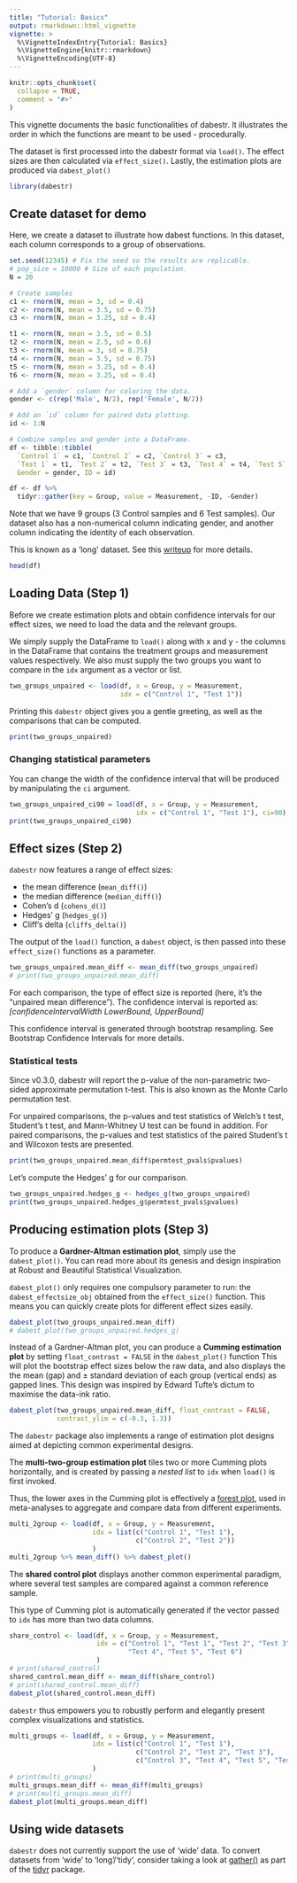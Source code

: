 ```yaml
---
title: "Tutorial: Basics"
output: rmarkdown::html_vignette
vignette: >
  %\VignetteIndexEntry{Tutorial: Basics}
  %\VignetteEngine{knitr::rmarkdown}
  %\VignetteEncoding{UTF-8}
---
```


```r
knitr::opts_chunk$set(
  collapse = TRUE,
  comment = "#>"
)
```

This vignette documents the basic functionalities of dabestr. It illustrates the 
order in which the functions are meant to be used - procedurally. 

The dataset is first processed into the dabestr format via `load()`. The effect sizes are then 
calculated via `effect_size()`. Lastly, the estimation plots are produced via
`dabest_plot()`

```r
library(dabestr)
```

## Create dataset for demo
Here, we create a dataset to illustrate how dabest functions. In this dataset, 
each column corresponds to a group of observations.
```r
set.seed(12345) # Fix the seed so the results are replicable.
# pop_size = 10000 # Size of each population.
N = 20

# Create samples
c1 <- rnorm(N, mean = 3, sd = 0.4)
c2 <- rnorm(N, mean = 3.5, sd = 0.75)
c3 <- rnorm(N, mean = 3.25, sd = 0.4)

t1 <- rnorm(N, mean = 3.5, sd = 0.5)
t2 <- rnorm(N, mean = 2.5, sd = 0.6)
t3 <- rnorm(N, mean = 3, sd = 0.75)
t4 <- rnorm(N, mean = 3.5, sd = 0.75)
t5 <- rnorm(N, mean = 3.25, sd = 0.4)
t6 <- rnorm(N, mean = 3.25, sd = 0.4)

# Add a `gender` column for coloring the data.
gender <- c(rep('Male', N/2), rep('Female', N/2))

# Add an `id` column for paired data plotting.
id <- 1:N

# Combine samples and gender into a DataFrame.
df <- tibble::tibble(
  `Control 1` = c1, `Control 2` = c2, `Control 3` = c3,
  `Test 1` = t1, `Test 2` = t2, `Test 3` = t3, `Test 4` = t4, `Test 5` = t5, `Test 6` = t6,
  Gender = gender, ID = id)

df <- df %>%
  tidyr::gather(key = Group, value = Measurement, -ID, -Gender)
```

Note that we have 9 groups (3 Control samples and 6 Test samples). Our dataset also has a non-numerical column indicating gender, and another column indicating the identity of each observation.

This is known as a ‘long’ dataset. See this [writeup](https://simonejdemyr.com/r-tutorials/basics/wide-and-long/) for more details.
```r
head(df)
```

## Loading Data (Step 1)
Before we create estimation plots and obtain confidence intervals for our effect sizes, we need to load the data and the relevant groups.

We simply supply the DataFrame to `load()` along with x and y - the columns in the DataFrame that contains the treatment groups and measurement values respectively. We also must supply the two groups you want to compare in the `idx` argument as a vector or list.
```r
two_groups_unpaired <- load(df, x = Group, y = Measurement,
                            idx = c("Control 1", "Test 1"))
```

Printing this `dabestr` object gives you a gentle greeting, as well as the comparisons that can be computed.
```r
print(two_groups_unpaired)
```

### Changing statistical parameters
You can change the width of the confidence interval that will be produced by manipulating the `ci` argument.
```r
two_groups_unpaired_ci90 = load(df, x = Group, y = Measurement,
                                idx = c("Control 1", "Test 1"), ci=90)
print(two_groups_unpaired_ci90)
```

## Effect sizes (Step 2)
`dabestr` now features a range of effect sizes:

- the mean difference (`mean_diff()`)
- the median difference (`median_diff()`)
- Cohen’s d (`cohens_d()`)
- Hedges’ g (`hedges_g()`)
- Cliff’s delta (`cliffs_delta()`)

The output of the `load()` function, a `dabest` object, is then passed into 
these `effect_size()` functions as a parameter.

```r
two_groups_unpaired.mean_diff <- mean_diff(two_groups_unpaired)
# print(two_groups_unpaired.mean_diff)
```

For each comparison, the type of effect size is reported (here, it’s the “unpaired mean difference”). The confidence interval is reported as: _[confidenceIntervalWidth LowerBound, UpperBound]_

This confidence interval is generated through bootstrap resampling. See Bootstrap Confidence Intervals for more details.

### Statistical tests
Since v0.3.0, dabestr will report the p-value of the non-parametric two-sided approximate permutation t-test. This is also known as the Monte Carlo permutation test.

For unpaired comparisons, the p-values and test statistics of Welch’s t test, Student’s t test, and Mann-Whitney U test can be found in addition. For paired comparisons, the p-values and test statistics of the paired Student’s t and Wilcoxon tests are presented.

```r
print(two_groups_unpaired.mean_diff$permtest_pvals$pvalues)
```

Let’s compute the Hedges’ g for our comparison.

```r
two_groups_unpaired.hedges_g <- hedges_g(two_groups_unpaired)
print(two_groups_unpaired.hedges_g$permtest_pvals$pvalues)
```

## Producing estimation plots (Step 3)
To produce a **Gardner-Altman estimation plot**, simply use the `dabest_plot()`. You can read more about its genesis and design inspiration at Robust and Beautiful Statistical Visualization. 

`dabest_plot()` only requires one compulsory parameter to run: the `dabest_effectsize_obj` obtained from the `effect_size()` function. This means you can quickly create plots for different effect sizes easily.
```r
dabest_plot(two_groups_unpaired.mean_diff)
# dabest_plot(two_groups_unpaired.hedges_g)
```

Instead of a Gardner-Altman plot, you can produce a **Cumming estimation plot** by setting `float_contrast = FALSE` in the `dabest_plot()` function This will plot the bootstrap effect sizes below the raw data, and also displays the the mean (gap) and ± standard deviation of each group (vertical ends) as gapped lines. This design was inspired by Edward Tufte’s dictum to maximise the data-ink ratio.

```r
dabest_plot(two_groups_unpaired.mean_diff, float_contrast = FALSE,
            contrast_ylim = c(-0.3, 1.3))
```

The `dabestr` package also implements a range of estimation plot designs aimed at depicting common experimental designs.

The **multi-two-group estimation plot** tiles two or more Cumming plots horizontally, and is created by passing a _nested list_ to `idx` when `load()` is first invoked.

Thus, the lower axes in the Cumming plot is effectively a [forest plot](https://en.wikipedia.org/wiki/Forest_plot), used in meta-analyses to aggregate and compare data from different experiments.

```r
multi_2group <- load(df, x = Group, y = Measurement,
                     idx = list(c("Control 1", "Test 1"), 
                                c("Control 2", "Test 2"))
                     )
multi_2group %>% mean_diff() %>% dabest_plot()
```

The **shared control plot** displays another common experimental paradigm, where several test samples are compared against a common reference sample.

This type of Cumming plot is automatically generated if the vector passed to `idx` has more than two data columns.
```r
share_control <- load(df, x = Group, y = Measurement,
                      idx = c("Control 1", "Test 1", "Test 2", "Test 3",
                              "Test 4", "Test 5", "Test 6")
                      )
# print(shared_control)
shared_control.mean_diff <- mean_diff(share_control)
# print(shared_control.mean_diff)
dabest_plot(shared_control.mean_diff)
```

`dabestr` thus empowers you to robustly perform and elegantly present complex visualizations and statistics.
```r
multi_groups <- load(df, x = Group, y = Measurement,
                     idx = list(c("Control 1", "Test 1"), 
                                c("Control 2", "Test 2", "Test 3"),
                                c("Control 3", "Test 4", "Test 5", "Test 6"))
                     )
# print(multi_groups)
multi_groups.mean_diff <- mean_diff(multi_groups)
# print(multi_groups.mean_diff)
dabest_plot(multi_groups.mean_diff)
```

## Using wide datasets
`dabestr` does not currently support the use of 'wide' data. To convert datasets from 'wide' to 'long'/'tidy', consider taking a look at [gather()](https://tidyr.tidyverse.org/reference/gather.html) as part of the [tidyr](https://tidyr.tidyverse.org) package.